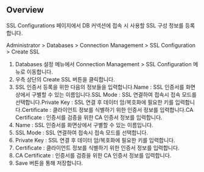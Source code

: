## Overview
SSL Configurations 페이지에서 DB 커넥션에 접속 시 사용할 SSL 구성 정보를 등록합니다.

Administrator > Databases > Connection Management > SSL Configuration > Create SSL

1. Databases 설정 메뉴에서 Connection Management > SSL Configuration 메뉴로 이동합니다.
2. 우측 상단의 Create SSL 버튼을 클릭합니다.
3. SSL 인증서 등록을 위한 다음의 정보들을 입력합니다.Name : SSL 인증서를 화면상에서 구별할 수 있는 이름입니다.SSL Mode : SSL 연결하여 접속시 접속 모드를 선택합니다.Private Key : SSL 연결 후 데이터 암/복호화에 필요한 키를 입력합니다.Certificate : 클라이언트 정보를 식별하기 위한 인증서 정보를 입력합니다.CA Certificate : 인증서를 검증을 위한 CA 인증서 정보를 입력합니다.
  1. Name : SSL 인증서를 화면상에서 구별할 수 있는 이름입니다.
  2. SSL Mode : SSL 연결하여 접속시 접속 모드를 선택합니다.
  3. Private Key : SSL 연결 후 데이터 암/복호화에 필요한 키를 입력합니다.
  4. Certificate : 클라이언트 정보를 식별하기 위한 인증서 정보를 입력합니다.
  5. CA Certificate : 인증서를 검증을 위한 CA 인증서 정보를 입력합니다.
4. Save 버튼을 통해 저장합니다.
